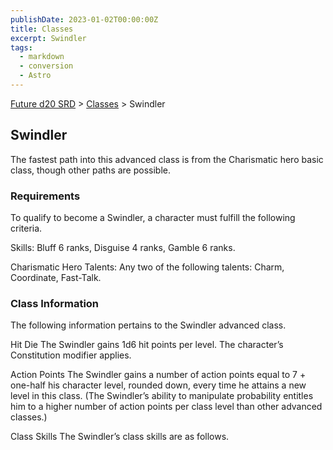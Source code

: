 ```yaml
---
publishDate: 2023-01-02T00:00:00Z
title: Classes
excerpt: Swindler
tags:
  - markdown
  - conversion
  - Astro
---
```






[Future d20 SRD](/#futureD20) > [Classes](future-d20-srd-classes-index) > Swindler




## Swindler


The fastest path into this advanced class is from the Charismatic hero basic class, though other paths are possible.


### Requirements


To qualify to become a Swindler, a character must fulfill the following criteria.


Skills: Bluff 6 ranks, Disguise 4 ranks, Gamble 6 ranks.


Charismatic Hero Talents: Any two of the following talents: Charm, Coordinate, Fast-Talk.


### Class Information


The following information pertains to the Swindler advanced class.


Hit Die
The Swindler gains 1d6 hit points per level. The character’s Constitution modifier applies.


Action Points
The Swindler gains a number of action points equal to 7 + one-half his character level, rounded down, every time he
attains a new level in this class. (The Swindler’s ability to manipulate probability entitles him to a higher number of action points per class level than other advanced classes.)


Class Skills
The Swindler’s class skills are as follows.


Bluff (Cha), Diplomacy (Cha), Disguise (Cha), Escape Artist (Dex), Forgery (Int), Gamble (Wis), Gather Information (Cha), Knowledge (behavioral sciences, business, civics, current events, history, popular culture, streetwise, theology and philosophy) (Int), Perform (act) (Cha), Read/Write Language (none), Research (Int), Sense Motive (Wis), Sleight of Hand (Dex), Speak Language (none), Tumble (Dex).


Skill Points at Each Level: 7 + Int modifier (6 + Int modifier for nonhumans).


| Table: The Swindler |  |  |  |  |  |  |  |
| :--------------------- | :--: | :--: | :--: | :--: | :--: | :--: | --: |
|  |  |  |  |  |  |  |  |
| 1st | +0 | +0 | +1 | +2 | Cheat fate | +0 | +0 |
| 2nd | +1 | +0 | +2 | +3 | Thousand faces | +1 | +0 |
| 3rd | +2 | +1 | +2 | +3 | Bonus feat | +1 | +1 |
| 4th | +3 | +1 | +2 | +4 | Fortune’s favor (+2) | +1 | +1 |
| 5th | +3 | +1 | +3 | +4 | Warp probability (30 ft.) | +2 | +1 |
| 6th | +4 | +2 | +3 | +5 | Bonus feat | +2 | +2 |
| 7th | +5 | +2 | +4 | +5 | Fortune’s favor (+4) | +2 | +2 |
| 8th | +6 | +2 | +4 | +6 | Warp probability (60 ft.) | +3 | +2 |
| 9th | +6 | +3 | +4 | +6 | Bonus feat | +3 | +3 |
| 10th | +7 | +3 | +5 | +7 | Fortune’s favor (+6) | +3 | +3 |



### Class Features


The following class features pertain to the Swindler advanced class.


Cheat Fate
Fortune favors the Swindler. Once per day, he may reroll one roll that he has just made before the success or failure of the result is announced. The Swindler must take the result of the reroll, even if it’s worse than the original roll.


Thousand Faces
A Swindler’s ability to manipulate probability makes him unpopular in certain circles, increasing the need for a ready number of disguises. At 2nd level, the Swindler becomes a master of the quick disguise. He can don a convincing disguise in one-tenth the normal time (1d4 minutes).


Bonus Feats
At 3rd, 6th, and 9th level, the Swindler gets a bonus feat. The bonus feat must be selected from the following list, and the Swindler must meet all the prerequisites of the feat to select it.


Action Boost, Blind-Fight, Confident, Deceptive, Educated, Elusive Target, Low Profile, Nimble, Renown, Trustworthy.


Fortune’s Favor
Starting at 4th level, the Swindler learns to subtly manipulate the fortunes of his adversaries, making him harder to strike in combat. He can spend an action point to gain a +2 luck bonus to Defense against all attacks for 1 round. The Swindler must use this ability on his turn, and the bonus lasts until just before the Swindler’s next turn. A Swindler
uses this ability instead of Dodge on his turn.


The luck bonus to Defense increases to +4 at 7th level and +6 at 10th level.


Warp Probability
At 5th level, the Swindler can affect another creature’s attack roll, skill check, ability check, level check, or saving throw. As a free action during another creature’s turn, the Swindler can spend an action point to alter the target’s d20 roll result. The Swindler must be within 30 feet of the target, must be able to see the target, and must declare that he’s spending the action point before the the result of the target’s roll is revealed. The Swindler’s action-point die result counts either as a bonus or penalty to the target’s roll, at the Swindler’s discretion.


At 8th level, the range of this ability increases to 60 feet.



